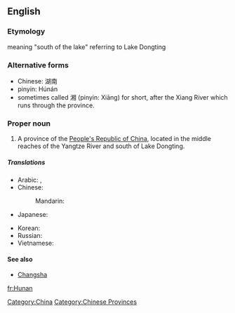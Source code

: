 ==English==

===Etymology===
meaning "south of the lake" referring to Lake Dongting 

===Alternative forms===
*Chinese: 湖南 
*pinyin: Húnán
*sometimes called 湘 (pinyin: Xiāng) for short, after the Xiang River which runs through the province.


===Proper noun===
{{en-proper-noun}}
{{wikipedia}}

# A province of the [[People's Republic of China]], located in the middle reaches of the Yangtze River and south of Lake Dongting.

=====Translations=====
{{trans-top|province of China}}
* Arabic: {{t|ar|خونان|m|tr=khunaan}},  {{t|ar|هونان|m|tr=hunaan}}
* Chinese:
*: Mandarin: {{t-|cmn|湖南|tr=Húnán|sc=Hani}}
* Japanese: {{t-|ja|湖南|tr=こなん, Konan}}
{{trans-mid}}
* Korean: {{t|ko|후난|tr=Hunan|sc=Hang}}
* Russian: {{t|ru|Хунань|f|tr=Xunán'}}
* Vietnamese: {{t|vi|Hồ Nam|xs=Vietnamese}}
{{trans-bottom}}

====See also====
* [[Changsha]]

[[Category:China]]
[[Category:Chinese Provinces]]

[[fr:Hunan]]